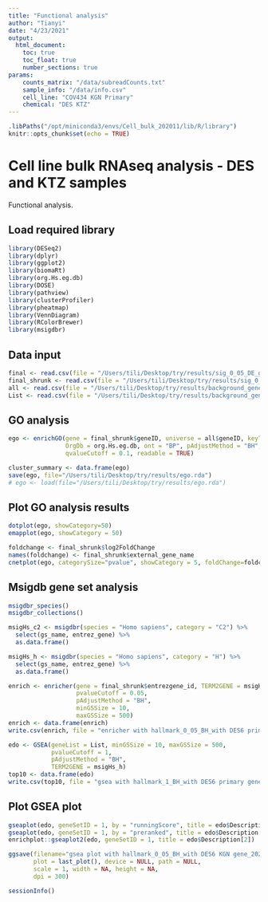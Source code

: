 ```yaml
---
title: "Functional analysis"
author: "Tianyi"
date: "4/23/2021"
output: 
  html_document:
    toc: true
    toc_float: true
    number_sections: true
params:
    counts_matrix: "/data/subreadCounts.txt"
    sample_info: "/data/info.csv"
    cell_line: "COV434 KGN Primary"
    chemical: "DES KTZ" 
---
```


```r
.libPaths("/opt/miniconda3/envs/Cell_bulk_202011/lib/R/library")
knitr::opts_chunk$set(echo = TRUE)
```

# Cell line bulk RNAseq analysis - DES and KTZ samples

Functional analysis.  

## Load required library

```r
library(DESeq2)
library(dplyr)
library(ggplot2)
library(biomaRt)
library(org.Hs.eg.db)
library(DOSE)
library(pathview)
library(clusterProfiler)
library(pheatmap)
library(VennDiagram)
library(RColorBrewer)
library(msigdbr)
```

## Data input

```r
final <- read.csv(file = "/Users/tili/Desktop/try/results/sig_0_05_DE_genes.csv", header = T, sep = ";")
final_shrunk <- read.csv(file = "/Users/tili/Desktop/try/results/sig_0_05_DE_genes_shrunk.csv", header = T, sep = ";")
all <- read.csv(file = "/Users/tili/Desktop/try/results/background_genes_shrunk.csv", header = T, sep = ";")
List <- read.csv(file = "/Users/tili/Desktop/try/results/background_genes_list_log2fc_shrunk.csv", header = T, sep = ";")
```

## GO analysis

```r
ego <- enrichGO(gene = final_shrunk$geneID, universe = all$geneID, keyType = "ENSEMBL",
                OrgDb = org.Hs.eg.db, ont = "BP", pAdjustMethod = "BH", 
                qvalueCutoff = 0.1, readable = TRUE)

cluster_summary <- data.frame(ego)
save(ego, file="/Users/tili/Desktop/try/results/ego.rda")
# ego <- load(file="/Users/tili/Desktop/try/results/ego.rda")

```

## Plot GO analysis results

```r
dotplot(ego, showCategory=50) 
emapplot(ego, showCategory = 50)

foldchange <- final_shrunk$log2FoldChange
names(foldchange) <- final_shrunk$external_gene_name
cnetplot(ego, categorySize="pvalue", showCategory = 5, foldChange=foldchange, vertex.label.font=6)
```

## Msigdb gene set analysis

```r
msigdbr_species()
msigdbr_collections()

msigHs_c2 <- msigdbr(species = "Homo sapiens", category = "C2") %>%
  select(gs_name, entrez_gene) %>% 
  as.data.frame()

msigHs_h <- msigdbr(species = "Homo sapiens", category = "H") %>%
  select(gs_name, entrez_gene) %>% 
  as.data.frame()

enrich <- enricher(gene = final_shrunk$entrezgene_id, TERM2GENE = msigHs_h,
                   pvalueCutoff = 0.05,
                   pAdjustMethod = "BH",
                   minGSSize = 10,
                   maxGSSize = 500)
enrich <- data.frame(enrich)
write.csv(enrich, file = "enricher with hallmark_0_05_BH_with DES6 primary gene_20210414.csv")

edo <- GSEA(geneList = List, minGSSize = 10, maxGSSize = 500,
            pvalueCutoff = 1,
            pAdjustMethod = "BH",
            TERM2GENE = msigHs_h)
top10 <- data.frame(edo)
write.csv(top10, file = "gsea with hallmark_1_BH_with DES6 primary gene_20210414.csv")
```

## Plot GSEA plot

```r
gseaplot(edo, geneSetID = 1, by = "runningScore", title = edo$Description[1])
gseaplot(edo, geneSetID = 1, by = "preranked", title = edo$Description[1])
enrichplot::gseaplot2(edo, geneSetID = 1, title = edo$Description[2])

ggsave(filename="gsea plot with hallmark_0_05_BH_with DES6 KGN gene_20210414.jpeg", 
       plot = last_plot(), device = NULL, path = NULL,
       scale = 1, width = NA, height = NA, 
       dpi = 300)
```

```r
sessionInfo()
```
